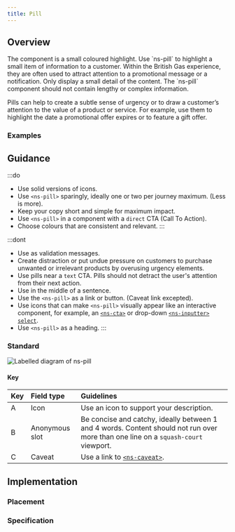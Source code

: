 ```yaml
---
title: Pill
---
```




## Overview

<CompDetails name={componentName} />
The component is a small coloured highlight. Use `ns-pill` to highlight a small item of information to a customer. Within the British Gas experience, they are often used to attract attention to a promotional message or a notification. Only display a small detail of the content. The `ns-pill` component should not contain lengthy or complex information.

Pills can help to create a subtle sense of urgency or to draw a customer’s attention to the value of a product or service. For example, use them to highlight the date a promotional offer expires or to feature a gift offer.

### Examples

<Tabs>
  <TabItem label="Standard">
    <ExampleViewer type="standard" />
  </TabItem>
  <TabItem label="Icon">
    <ExampleViewer type="standard-icon" />
  </TabItem>
  <TabItem label="Caveat">
    <ExampleViewer type="standard-caveat" />
  </TabItem>
</Tabs>

## Guidance

:::do
- Use solid versions of icons.
- Use `<ns-pill>` sparingly, ideally one or two per journey maximum. (Less is more).
- Keep your copy short and simple for maximum impact.
- Use `<ns-pill>` in a component with a `direct` CTA (Call To Action).
- Choose colours that are consistent and relevant.
:::

:::dont
- Use as validation messages.
- Create distraction or put undue pressure on customers to purchase unwanted or irrelevant products by overusing urgency elements.
- Use pills near a `text` CTA. Pills should not detract the user's attention from their next action.
- Use in the middle of a sentence.
- Use the `<ns-pill>` as a link or button. (Caveat link excepted).
- Use icons that can make `<ns-pill>` visually appear like an interactive component, for example, an [`<ns-cta>`](/components/ns-cta) or drop-down [`<ns-inputter>` `select`](/components/ns-inputter).
- Use `<ns-pill>` as a heading.
:::

### Standard

![Labelled diagram of ns-pill](@assets/components/ns-pill/guidance.webp)

#### Key

| Key | Field type | Guidelines |
| :--- | :--- | :--- |
| <span class="marker">A</span> | Icon | Use an icon to support your description. |
| <span class="marker">B</span> | Anonymous slot | Be concise and catchy, ideally between 1 and 4 words. Content should not run over more than one line on a `squash-court` viewport. |
| <span class="marker">C</span> | Caveat | Use a link to [`<ns-caveat>`](/components/ns-caveat). |

## Implementation

### Placement

<Placement name={componentName} />

### Specification

<Specification name={componentName} />
